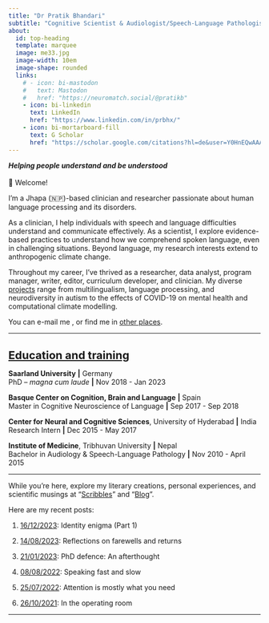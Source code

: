 ```yaml
---
title: "Dr Pratik Bhandari"
subtitle: "Cognitive Scientist & Audiologist/Speech-Language Pathologist"
about:
  id: top-heading
  template: marquee
  image: me33.jpg
  image-width: 10em
  image-shape: rounded
  links:
    # - icon: bi-mastodon
    #   text: Mastodon
    #   href: "https://neuromatch.social/@pratikb"
    - icon: bi-linkedin
      text: LinkedIn
      href: "https://www.linkedin.com/in/prbhx/"
    - icon: bi-mortarboard-fill
      text: G Scholar
      href: "https://scholar.google.com/citations?hl=de&user=Y0HnEQwAAAAJ&view_op=list_works&sortby=pubdate"
---
```


:::{#intro}
<i><b>Helping people understand and be understood</b></i>
\
\
🙏 Welcome! <!-- <i class="bi bi-arrow-right-circle-fill"></i> -->

I'm a Jhapa (🇳🇵)-based clinician and researcher passionate about human language processing and its disorders.

As a clinician, I help individuals with speech and language difficulties understand and communicate effectively.
As a scientist, I explore evidence-based practices to understand how we comprehend spoken language,
even in challenging situations.
Beyond language, my research interests extend to anthropogenic climate change.

Throughout my career, I’ve thrived as a researcher, data analyst, program manager, writer, editor, curriculum developer, and clinician.
My diverse [projects](./contents/projects/index.html) range from multilingualism, language processing, and neurodiversity in autism to the effects of COVID-19 on mental health and computational climate modelling.
:::

You can e-mail me <a href="mailto:work@pratikb.com"><span class="bi bi-envelope-at-fill"></span></a>, or find me in [other places](./contents/contact.html).


<!-- ***
<a href="mailto:work@pratikb.com" style="text-decoration: none; font-family: monospace;">work@pratikb.com</a>
Further contact details are [here](./contents/contact.html).
*** -->
***

<!--Below, you'll see my <a href="#education-section">academic qualifications</a>.
A full list of academic publications, presentations, and talks is available [here](http://sites.google.com/view/pratik-bhandari/publications).
And [here](./contents/projects/index.html), you can find the academic research projects I have undertaken.-->

<u><h1 id="education-section" style="text-align: left; font-size: 22px;">Education and training</h1></u>

**Saarland University** **|** Germany\
PhD -- *magna cum laude* **|** Nov 2018 - Jan 2023\

**Basque Center on Cognition, Brain and Language** **|** Spain\
Master in Cognitive Neuroscience of Language **|** Sep 2017 - Sep 2018\

**Center for Neural and Cognitive Sciences**, University of Hyderabad **|** India\
Research Intern **|** Dec 2015 - May 2017\

**Institute of Medicine**, Tribhuvan University **|** Nepal\
Bachelor in Audiology & Speech-Language Pathology **|** Nov 2010 - April 2015

<!-- 
<u><h1 style="text-align: left; font-size: 22px;">Selected publications</h1></u>

**Bhandari, P** (2022). Interaction of top-down and bottom-up processes in spoken language comprehension. [Doctoral dissertation, Saarland University]. *Saarländische Universitäts-und Landesbibliothek*. doi:10.22028/D291-38594. [[html](https://pratik-bhandari.github.io/contents/html-phd/index.html/)]

**Bhandari, P.**, Demberg, V., & Kray, J. (2022). Predictability effects in degraded speech comprehension are reduced as a function of attention. *Language and Cognition, 14*(4), 534-551. [[html](https://doi.org/10.1017/langcog.2022.16)][[pdf](https://mfr.osf.io/render?url=https%3A%2F%2Fosf.io%2Fdownload%2Ftdvhs%2F%3Fdirect%3D%26mode%3Drender)]

**Bhandari, P.**, Prasad, S., & Mishra, R.K. (2020). High proficient bilinguals bring in higher executive control when encountering diverse interlocutors. *Journal of Cultural Cognitive Science. 4*(2), 201-215. [[html](https://doi.org/10.1007/s41809-020-00060-7)] [[pdf](https://mfr.osf.io/render?url=https%3A%2F%2Fosf.io%2Fdownload%2Ffm8da%2F%3Fdirect%3D%26mode%3Drender)]

**Bhandari, P.**, & Khanal, P. (2016). Pride in autistic diversity: against treatment or for inclusion? *The Lancet, 388*(10059), 24477. [[html](https://doi.org/10.1016/S0140-6736(16)32176-6)]
-->

<!-- <p style="font-size: 20px;">Please find all publications and presentations <a href="https://sites.google.com/view/pratik-bhandari/publications">here</a></p> -->

***
While you're here, explore my literary creations, personal experiences, and scientific musings at "[Scribbles](./contents/literature/index.html)" and "[Blog](./contents/blog/index.html)".

Here are my recent posts:

<!-- 1. [13/03/2023](./contents/blog/posts/2023-03-13_nepal-iq-myth/index.html): The danger and false promise of IQ -->
    
1. [16/12/2023](./contents/blog/posts/2023-12-16_movie-primer/index.html): 	Identity enigma (Part 1)
        
1. [14/08/2023](./contents/blog/posts/2023-08-14_live-n-leave/index.html): Reflections on farewells and returns
    
2. [21/01/2023](./contents/blog/posts/2023-01-21_phd-afterthought/index.html): PhD defence: An afterthought
    
3. [08/08/2022](./contents/blog/posts/2022-08-08_speech-rate/index.html): Speaking fast and slow
    
4. [25/07/2022](./contents/blog/posts/2022-07-25_attention-prediction/index.html): Attention is mostly what you need
    
5. [26/10/2021](./contents/literature/posts/2021-10-26-operation-room/index.html): In the operating room

***
<a rel="me" href="https://neuromatch.social/@pratikb"></a>
